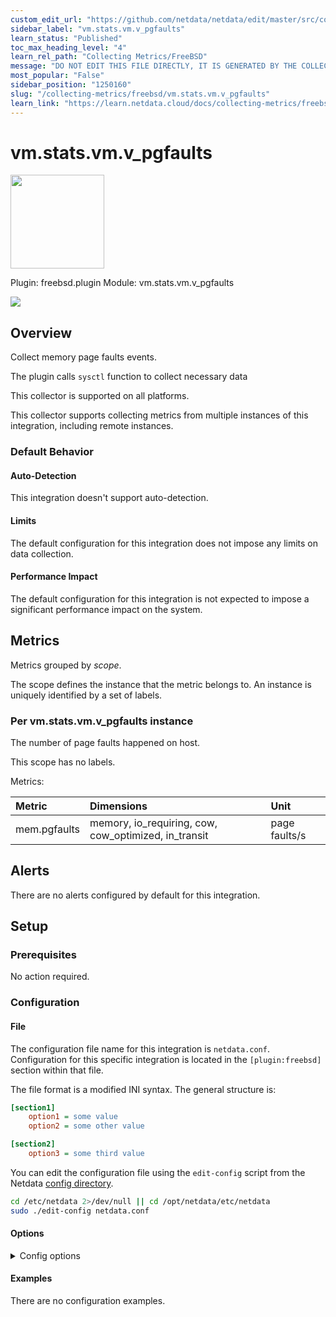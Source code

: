 ```yaml
---
custom_edit_url: "https://github.com/netdata/netdata/edit/master/src/collectors/freebsd.plugin/metadata.yaml"
sidebar_label: "vm.stats.vm.v_pgfaults"
learn_status: "Published"
toc_max_heading_level: "4"
learn_rel_path: "Collecting Metrics/FreeBSD"
message: "DO NOT EDIT THIS FILE DIRECTLY, IT IS GENERATED BY THE COLLECTOR'S metadata.yaml FILE"
most_popular: "False"
sidebar_position: "1250160"
slug: "/collecting-metrics/freebsd/vm.stats.vm.v_pgfaults"
learn_link: "https://learn.netdata.cloud/docs/collecting-metrics/freebsd/vm.stats.vm.v_pgfaults"
---
```



# vm.stats.vm.v_pgfaults


<img src="https://netdata.cloud/img/memory.svg" width="150"/>


Plugin: freebsd.plugin
Module: vm.stats.vm.v_pgfaults

<img src="https://img.shields.io/badge/maintained%20by-Netdata-%2300ab44" />

## Overview

Collect memory page faults events.

The plugin calls `sysctl` function to collect necessary data

This collector is supported on all platforms.

This collector supports collecting metrics from multiple instances of this integration, including remote instances.


### Default Behavior

#### Auto-Detection

This integration doesn't support auto-detection.

#### Limits

The default configuration for this integration does not impose any limits on data collection.

#### Performance Impact

The default configuration for this integration is not expected to impose a significant performance impact on the system.


## Metrics

Metrics grouped by *scope*.

The scope defines the instance that the metric belongs to. An instance is uniquely identified by a set of labels.



### Per vm.stats.vm.v_pgfaults instance

The number of page faults happened on host.

This scope has no labels.

Metrics:

| Metric | Dimensions | Unit |
|:------|:----------|:----|
| mem.pgfaults | memory, io_requiring, cow, cow_optimized, in_transit | page faults/s |



## Alerts

There are no alerts configured by default for this integration.


## Setup

### Prerequisites

No action required.

### Configuration

#### File

The configuration file name for this integration is `netdata.conf`.
Configuration for this specific integration is located in the `[plugin:freebsd]` section within that file.

The file format is a modified INI syntax. The general structure is:

```ini
[section1]
    option1 = some value
    option2 = some other value

[section2]
    option3 = some third value
```
You can edit the configuration file using the `edit-config` script from the
Netdata [config directory](/docs/netdata-agent/configuration#the-netdata-config-directory).

```bash
cd /etc/netdata 2>/dev/null || cd /opt/netdata/etc/netdata
sudo ./edit-config netdata.conf
```
#### Options



<details><summary>Config options</summary>

| Name | Description | Default | Required |
|:----|:-----------|:-------|:--------:|
| vm.stats.vm.v_pgfaults | Enable or disable Memory page fault metric. | yes | no |

</details>

#### Examples
There are no configuration examples.


